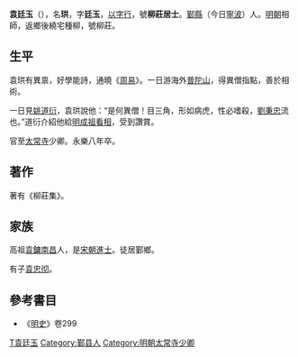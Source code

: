 {{Otheruses|other=名为袁廷玉的其他人物|袁玘}}

'''袁廷玉'''（{{bd|1335年||1410年|}}），名'''珙'''，字'''廷玉'''，[[以字行|以字行]]，號'''柳莊居士'''。[[鄞縣|鄞縣]]（今日[[寧波|寧波]]）人。[[明朝|明朝]]相師，返鄉後繞宅種柳，號柳莊。

== 生平 ==
袁珙有異禀，好學能詩，通曉《[[周易|周易]]》。一日游海外[[普陀山|普陀山]]，得異僧指點，善於相術。

一日見[[姚道衍|姚道衍]]，袁珙說他：“是何異僧！目三角，形如病虎，性必嗜殺，[[劉秉忠|劉秉忠]]流也。”道衍介紹他給[[明成祖|明成祖]][[看相|看相]]，受到讚賞。

官至[[太常寺|太常寺]]少卿。永樂八年卒。

== 著作 ==
著有《柳莊集》。

== 家族 ==
高祖[[袁鏞|袁鏞]][[南昌|南昌]]人，是[[宋朝|宋朝]][[進士|進士]]。徒居鄞鄉。

有子[[袁忠彻|袁忠彻]]。

==參考書目==
* 《[[明史|明史]]》卷299

{{明朝鄞县四绝}}

{{Authority control}}

{{DEFAULTSORT:}}
[[Category:西门袁氏|T袁廷玉]]
[[Category:鄞县人|Category:鄞县人]]
[[Category:明朝太常寺少卿|Category:明朝太常寺少卿]]